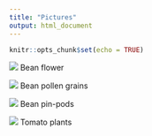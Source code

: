 ```yaml
---
title: "Pictures"
output: html_document
---
```


```r
knitr::opts_chunk$set(echo = TRUE)
```

<div class="col-sm-3">
![](images/Image2.jpg)
Bean flower

![](images/Image7.jpg)
Bean pollen grains

![](images/PinPod.png)
Bean pin-pods

![](images/Tomato.jpg)
Tomato plants

